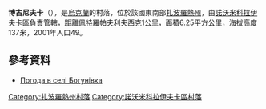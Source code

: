 {{coord|48|2|53|N|35|45|9|E|scale:100000|display=title}}

'''博古尼夫卡'''（{{lang-uk|Богунівка}}），是[[烏克蘭|烏克蘭]]的村落，位於該國東南部[[扎波羅熱州|扎波羅熱州]]，由[[諾沃米科拉伊夫卡區|諾沃米科拉伊夫卡區]]負責管轄，距離[[佩特羅帕夫利夫西克_(諾沃米科拉伊夫卡區)|佩特羅帕夫利夫西克]]1公里，面積6.25平方公里，海拔高度137米，2001年人口49。

==參考資料==
* [http://weather.in.ua/ua/zaporozhskaja/1656 Погода в селі Богунівка] {{Wayback|url=http://weather.in.ua/ua/zaporozhskaja/1656 |date=20111220050142 }}

[[Category:扎波羅熱州村落|Category:扎波羅熱州村落]]
[[Category:諾沃米科拉伊夫卡區村落|Category:諾沃米科拉伊夫卡區村落]]


{{Zaporizhia-geo-stub}}